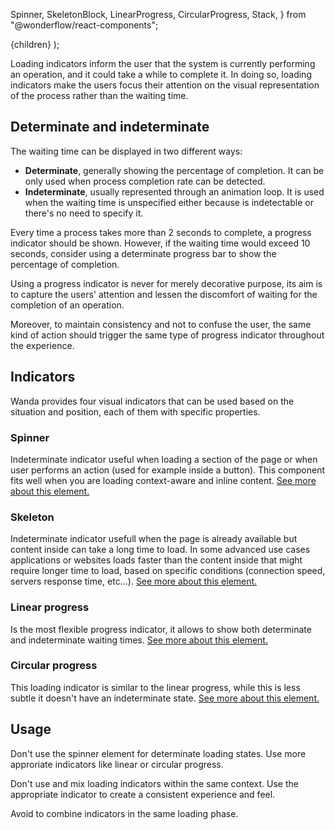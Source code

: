   Spinner,
  SkeletonBlock,
  LinearProgress,
  CircularProgress,
  Stack,
} from "@wonderflow/react-components";

  <MdxLayout title="Loading" description="Ease the pain of waiting">
    {children}
  </MdxLayout>
);

Loading indicators inform the user that the system is currently performing an operation, and it could take a while to complete it. In doing so, loading indicators make the users focus their attention on the visual representation of the process rather than the waiting time.

## Determinate and indeterminate

The waiting time can be displayed in two different ways:

- **Determinate**, generally showing the percentage of completion. It can be only used when process completion rate can be detected.
- **Indeterminate**, usually represented through an animation loop. It is used when the waiting time is unspecified either because is indetectable or there's no need to specify it.

Every time a process takes more than 2 seconds to complete, a progress indicator should be shown. However, if the waiting time would exceed 10 seconds, consider using a determinate progress bar to show the percentage of completion.

Using a progress indicator is never for merely decorative purpose, its aim is to capture the users' attention and lessen the discomfort of waiting for the completion of an operation.

Moreover, to maintain consistency and not to confuse the user, the same kind of action should trigger the same type of progress indicator throughout the experience.

## Indicators

Wanda provides four visual indicators that can be used based on the situation and position, each of them with specific properties.

### Spinner

<LiveArea>
  <Spinner />
</LiveArea>

Indeterminate indicator useful when loading a section of the page or when user performs an action (used for example inside a button). This component fits well when you are loading context-aware and inline content. [See more about this element.](/develop/components/spinner/)

### Skeleton

<LiveArea columnGap={32} verticalAlign="start">
  <SkeletonBlock inline circle width={50} height={50} />
  <SkeletonBlock count={4} width={400} />
</LiveArea>

Indeterminate indicator usefull when the page is already available but content inside can take a long time to load. In some advanced use cases applications or websites loads faster than the content inside that might require longer time to load, based on specific conditions (connection speed, servers response time, etc...). [See more about this element.](/develop/components/skeleton-block/)

### Linear progress

<LiveArea>
  <div style={{ width: "100%" }}>
    <LinearProgress value={40} />
  </div>
  <div style={{ width: "100%" }}>
    <LinearProgress />
  </div>
</LiveArea>

Is the most flexible progress indicator, it allows to show both determinate and indeterminate waiting times. [See more about this element.](/develop/components/linear-progress/)

### Circular progress

<LiveArea>
  <CircularProgress value={40} showProgress />
</LiveArea>

This loading indicator is similar to the linear progress, while this is less subtle it doesn't have an indeterminate state. [See more about this element.](/develop/components/circular-progress/)

## Usage

Don't use the spinner element for determinate loading states. Use more approriate indicators like linear or circular progress.

<Stack direction="row" columnGap={24}>
  <HintCard isBad image="/design/recipes/loading/spinner-percentage-dont.png" />
  <HintCard image="/design/recipes/loading/spinner-percentage-do.png" />
</Stack>

Don't use and mix loading indicators within the same context. Use the appropriate indicator to create a consistent experience and feel.

<Stack direction="row" columnGap={24}>
  <HintCard isBad image="/design/recipes/loading/progress-content-dont.png" />
  <HintCard image="/design/recipes/loading/progress-content-do.png" />
</Stack>

Avoid to combine indicators in the same loading phase.

<Stack direction="row" columnGap={24}>
  <HintCard isBad image="/design/recipes/loading/combine-dont.png" />
  <HintCard image="/design/recipes/loading/combine-do.png" />
</Stack>
